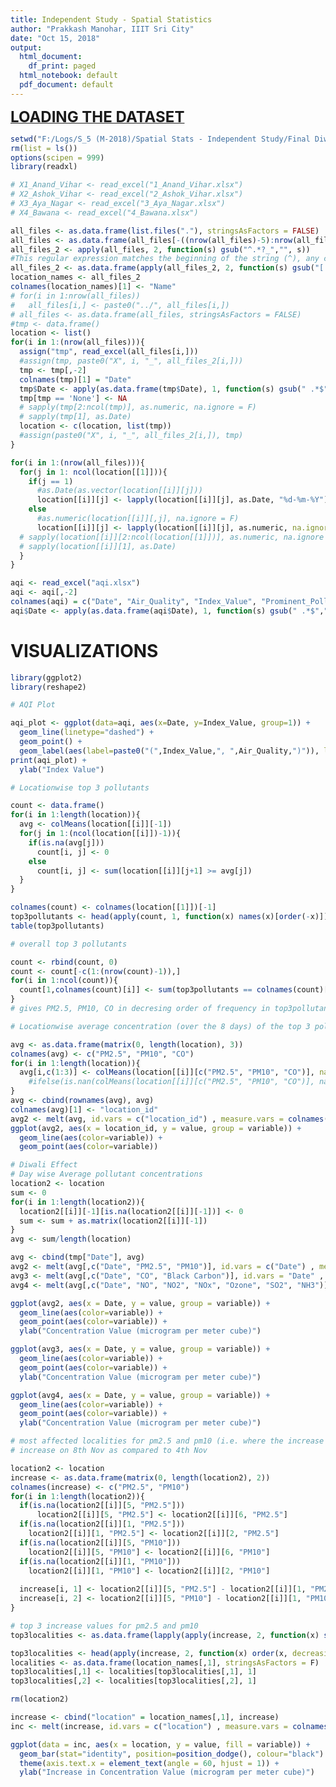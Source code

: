 ---
title: Independent Study - Spatial Statistics
author: "Prakkash Manohar, IIIT Sri City"
date: "Oct 15, 2018"
output:
  html_document:
    df_print: paged
  html_notebook: default
  pdf_document: default
---
**<u><font size=5>LOADING THE DATASET</font></u>**

```{r collapse=TRUE}
setwd("F:/Logs/S_5 (M-2018)/Spatial Stats - Independent Study/Final Diwali Kriging Assignment")
rm(list = ls())
options(scipen = 999)
library(readxl)

# X1_Anand_Vihar <- read_excel("1_Anand_Vihar.xlsx")
# X2_Ashok_Vihar <- read_excel("2_Ashok_Vihar.xlsx")
# X3_Aya_Nagar <- read_excel("3_Aya_Nagar.xlsx")
# X4_Bawana <- read_excel("4_Bawana.xlsx")

all_files <- as.data.frame(list.files("."), stringsAsFactors = FALSE)
all_files <- as.data.frame(all_files[-((nrow(all_files)-5):nrow(all_files)),], stringsAsFactors = FALSE)
all_files_2 <- apply(all_files, 2, function(s) gsub("^.*?_","", s))
#This regular expression matches the beginning of the string (^), any character (.) repeated zero or more times (*), and underscore (_). The ? makes the match "lazy" so that it only matches are far as the first underscore. That match is replaced with empty string i.e. "".
all_files_2 <- as.data.frame(apply(all_files_2, 2, function(s) gsub("[.].*$","", s)), stringsAsFactors = FALSE)
location_names <- all_files_2
colnames(location_names)[1] <- "Name"
# for(i in 1:nrow(all_files))
#   all_files[i,] <- paste0("../", all_files[i,])
# all_files <- as.data.frame(all_files, stringsAsFactors = FALSE)
#tmp <- data.frame()
location <- list()
for(i in 1:(nrow(all_files))){
  assign("tmp", read_excel(all_files[i,]))
  #assign(tmp, paste0("X", i, "_", all_files_2[i,]))
  tmp <- tmp[,-2]
  colnames(tmp)[1] = "Date"
  tmp$Date <- apply(as.data.frame(tmp$Date), 1, function(s) gsub(" .*$","", s))
  tmp[tmp == 'None'] <- NA
  # sapply(tmp[2:ncol(tmp)], as.numeric, na.ignore = F)
  # sapply(tmp[1], as.Date)
  location <- c(location, list(tmp))
  #assign(paste0("X", i, "_", all_files_2[i,]), tmp)
}

for(i in 1:(nrow(all_files))){
  for(j in 1: ncol(location[[1]])){
    if(j == 1)
      #as.Date(as.vector(location[[i]][j]))
      location[[i]][j] <- lapply(location[[i]][j], as.Date, "%d-%m-%Y")
    else
      #as.numeric(location[[i]][,j], na.ignore = F)
      location[[i]][j] <- lapply(location[[i]][j], as.numeric, na.ignore = F)
  # sapply(location[[i]][2:ncol(location[[1]])], as.numeric, na.ignore = F)
  # sapply(location[[i]][1], as.Date)
  }
}

aqi <- read_excel("aqi.xlsx")
aqi <- aqi[,-2]
colnames(aqi) = c("Date", "Air_Quality", "Index_Value", "Prominent_Pollutants")
aqi$Date <- apply(as.data.frame(aqi$Date), 1, function(s) gsub(" .*$","", s))

```


# VISUALIZATIONS
```{r collapse = TRUE, warning = FALSE, message = FALSE}
library(ggplot2)
library(reshape2)

# AQI Plot

aqi_plot <- ggplot(data=aqi, aes(x=Date, y=Index_Value, group=1)) +
  geom_line(linetype="dashed") +
  geom_point() +
  geom_label(aes(label=paste0("(",Index_Value,", ",Air_Quality,")")), label.size=0, hjust = 0.5, vjust = 1.4)
print(aqi_plot) +
  ylab("Index Value")

# Locationwise top 3 pollutants

count <- data.frame()
for(i in 1:length(location)){
  avg <- colMeans(location[[i]][-1])
  for(j in 1:(ncol(location[[i]])-1)){
    if(is.na(avg[j]))
      count[i, j] <- 0
    else
      count[i, j] <- sum(location[[i]][j+1] >= avg[j])
  } 
}

colnames(count) <- colnames(location[[1]])[-1]
top3pollutants <- head(apply(count, 1, function(x) names(x)[order(-x)]), 3)
table(top3pollutants)

# overall top 3 pollutants

count <- rbind(count, 0)
count <- count[-c(1:(nrow(count)-1)),]
for(i in 1:ncol(count)){
  count[1,colnames(count)[i]] <- sum(top3pollutants == colnames(count)[i], na.rm = T)
}
# gives PM2.5, PM10, CO in decresing order of frequency in top3pollutants data frame

# Locationwise average concentration (over the 8 days) of the top 3 pollutants

avg <- as.data.frame(matrix(0, length(location), 3))
colnames(avg) <- c("PM2.5", "PM10", "CO")
for(i in 1:length(location)){
  avg[i,c(1:3)] <- colMeans(location[[i]][c("PM2.5", "PM10", "CO")], na.rm = T)
    #ifelse(is.nan(colMeans(location[[i]][c("PM2.5", "PM10", "CO")], na.rm = T)), 0, colMeans(location[[i]][c("PM2.5", "PM10", "CO")], na.rm = T))
}
avg <- cbind(rownames(avg), avg)
colnames(avg)[1] <- "location_id"
avg2 <- melt(avg, id.vars = c("location_id") , measure.vars = colnames(avg)[-1])
ggplot(avg2, aes(x = location_id, y = value, group = variable)) +
  geom_line(aes(color=variable)) +
  geom_point(aes(color=variable))

# Diwali Effect
# Day wise Average pollutant concentrations
location2 <- location
sum <- 0
for(i in 1:length(location2)){
  location2[[i]][-1][is.na(location2[[i]][-1])] <- 0
  sum <- sum + as.matrix(location2[[i]][-1])
}
avg <- sum/length(location)

avg <- cbind(tmp["Date"], avg)
avg2 <- melt(avg[,c("Date", "PM2.5", "PM10")], id.vars = c("Date") , measure.vars = colnames(avg[,c("PM2.5", "PM10")]))
avg3 <- melt(avg[,c("Date", "CO", "Black Carbon")], id.vars = "Date" , measure.vars = colnames(avg[,c("CO", "Black Carbon")]))
avg4 <- melt(avg[,c("Date", "NO", "NO2", "NOx", "Ozone", "SO2", "NH3")], id.vars = c("Date") , measure.vars = colnames(avg[,c("NO", "NO2", "NOx", "Ozone", "SO2", "NH3")]))

ggplot(avg2, aes(x = Date, y = value, group = variable)) +
  geom_line(aes(color=variable)) +
  geom_point(aes(color=variable)) +
  ylab("Concentration Value (microgram per meter cube)")

ggplot(avg3, aes(x = Date, y = value, group = variable)) +
  geom_line(aes(color=variable)) +
  geom_point(aes(color=variable)) +
  ylab("Concentration Value (microgram per meter cube)")

ggplot(avg4, aes(x = Date, y = value, group = variable)) +
  geom_line(aes(color=variable)) +
  geom_point(aes(color=variable)) +
  ylab("Concentration Value (microgram per meter cube)")

# most affected localities for pm2.5 and pm10 (i.e. where the increase in concentration has been the most)
# increase on 8th Nov as compared to 4th Nov

location2 <- location
increase <- as.data.frame(matrix(0, length(location2), 2))
colnames(increase) <- c("PM2.5", "PM10")
for(i in 1:length(location2)){
  if(is.na(location2[[i]][5, "PM2.5"]))
      location2[[i]][5, "PM2.5"] <- location2[[i]][6, "PM2.5"]   
  if(is.na(location2[[i]][1, "PM2.5"]))
    location2[[i]][1, "PM2.5"] <- location2[[i]][2, "PM2.5"]
  if(is.na(location2[[i]][5, "PM10"]))
    location2[[i]][5, "PM10"] <- location2[[i]][6, "PM10"]
  if(is.na(location2[[i]][1, "PM10"]))
    location2[[i]][1, "PM10"] <- location2[[i]][2, "PM10"]
  
  increase[i, 1] <- location2[[i]][5, "PM2.5"] - location2[[i]][1, "PM2.5"] 
  increase[i, 2] <- location2[[i]][5, "PM10"] - location2[[i]][1, "PM10"] 
}

# top 3 increase values for pm2.5 and pm10
top3localities <- as.data.frame(lapply(apply(increase, 2, function(x) sort(x, decreasing = T)), head, 3))

top3localities <- head(apply(increase, 2, function(x) order(x, decreasing = T)), 3)
localities <- as.data.frame(location_names[,1], stringsAsFactors = F)
top3localities[,1] <- localities[top3localities[,1], 1]
top3localities[,2] <- localities[top3localities[,2], 1]

rm(location2)

increase <- cbind("location" = location_names[,1], increase)
inc <- melt(increase, id.vars = c("location") , measure.vars = colnames(increase)[-1])

ggplot(data = inc, aes(x = location, y = value, fill = variable)) +
  geom_bar(stat="identity", position=position_dodge(), colour="black") +
  theme(axis.text.x = element_text(angle = 60, hjust = 1)) +
  ylab("Increase in Concentration Value (microgram per meter cube)")

```